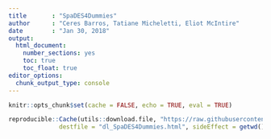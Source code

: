 ```yaml
---
title       : "SpaDES4Dummies"
author      : "Ceres Barros, Tatiane Micheletti, Eliot McIntire"
date        : "Jan 30, 2018"
output: 
  html_document: 
    number_sections: yes
    toc: true
    toc_float: true
editor_options: 
  chunk_output_type: console
---
```


```r
knitr::opts_chunk$set(cache = FALSE, echo = TRUE, eval = TRUE)
```

```r
reproducible::Cache(utils::download.file, "https://raw.githubusercontent.com/CeresBarros/SpaDES4Dummies/master/SpaDES4Dummies.html",
              destfile = "dl_SpaDES4Dummies.html", sideEffect = getwd(), cacheRepo = "cache")
```

